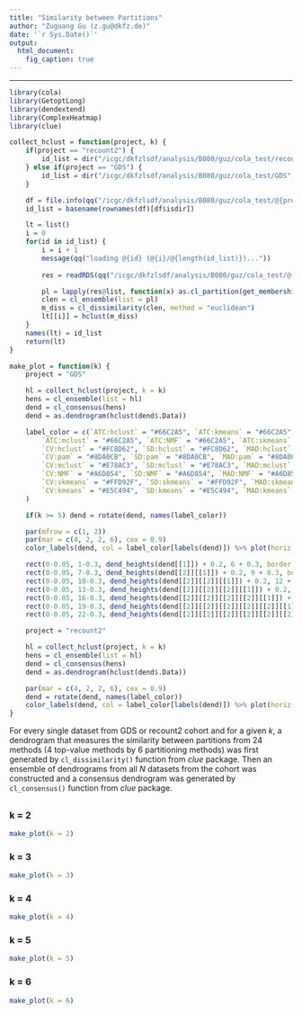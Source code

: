 ```yaml
---
title: "Similarity between Partitions"
author: "Zuguang Gu (z.gu@dkfz.de)"
date: '`r Sys.Date()`'
output:
  html_document:
    fig_caption: true
---
```


-----------------------------------------------------------

```r
library(cola)
library(GetoptLong)
library(dendextend)
library(ComplexHeatmap)
library(clue)

collect_hclust = function(project, k) {
	if(project == "recount2") {
		id_list = dir("/icgc/dkfzlsdf/analysis/B080/guz/cola_test/recount2")
	} else if(project == "GDS") {
		id_list = dir("/icgc/dkfzlsdf/analysis/B080/guz/cola_test/GDS", pattern = "^GDS\\d+$")
	}

	df = file.info(qq("/icgc/dkfzlsdf/analysis/B080/guz/cola_test/@{project}/@{id_list}", collapse = FALSE))
	id_list = basename(rownames(df)[df$isdir])

	lt = list()
	i = 0
	for(id in id_list) {
		i = i + 1
		message(qq("loading @{id} (@{i}/@{length(id_list)})..."))
			
		res = readRDS(qq("/icgc/dkfzlsdf/analysis/B080/guz/cola_test/@{project}/@{id}/@{id}_cola_all.rds"))

		pl = lapply(res@list, function(x) as.cl_partition(get_membership(x, k = k)))
		clen = cl_ensemble(list = pl)
		m_diss = cl_dissimilarity(clen, method = "euclidean")
		lt[[i]] = hclust(m_diss)
	}
	names(lt) = id_list
	return(lt)
}

make_plot = function(k) {
	project = "GDS"

	hl = collect_hclust(project, k = k)
	hens = cl_ensemble(list = hl)
	dend = cl_consensus(hens)
	dend = as.dendrogram(hclust(dend$.Data))

	label_color = c(`ATC:hclust` = "#66C2A5", `ATC:kmeans` = "#66C2A5", `ATC:pam` = "#66C2A5", 
		`ATC:mclust` = "#66C2A5", `ATC:NMF` = "#66C2A5", `ATC:skmeans` = "#66C2A5", 
		`CV:hclust` = "#FC8D62", `SD:hclust` = "#FC8D62", `MAD:hclust` = "#FC8D62", 
		`CV:pam` = "#8DA0CB", `SD:pam` = "#8DA0CB", `MAD:pam` = "#8DA0CB", 
		`CV:mclust` = "#E78AC3", `SD:mclust` = "#E78AC3", `MAD:mclust` = "#E78AC3", 
		`CV:NMF` = "#A6D854", `SD:NMF` = "#A6D854", `MAD:NMF` = "#A6D854", 
		`CV:skmeans` = "#FFD92F", `SD:skmeans` = "#FFD92F", `MAD:skmeans` = "#FFD92F", 
		`CV:kmeans` = "#E5C494", `SD:kmeans` = "#E5C494", `MAD:kmeans` = "#E5C494"
	)

	if(k >= 5) dend = rotate(dend, names(label_color))

	par(mfrow = c(1, 2))
	par(mar = c(4, 2, 2, 6), cex = 0.9)
	color_labels(dend, col = label_color[labels(dend)]) %>% plot(horiz = TRUE, main = qq("Similarity between partitions, k = @{k}, @{project} datasets"))

	rect(0-0.05, 1-0.3, dend_heights(dend[[1]]) + 0.2, 6 + 0.3, border = label_color[labels(dend[[1]])[1]], lty = 2)
	rect(0-0.05, 7-0.3, dend_heights(dend[[2]][[1]]) + 0.2, 9 + 0.3, border = label_color[labels(dend[[2]][[1]])[1]], lty = 2)
	rect(0-0.05, 10-0.3, dend_heights(dend[[2]][[2]][[1]]) + 0.2, 12 + 0.3, border = label_color[labels(dend[[2]][[2]][[1]])[1]], lty = 2)
	rect(0-0.05, 13-0.3, dend_heights(dend[[2]][[2]][[2]][[1]]) + 0.2, 15 + 0.3, border = label_color[labels(dend[[2]][[2]][[2]][[1]])[1]], lty = 2)
	rect(0-0.05, 16-0.3, dend_heights(dend[[2]][[2]][[2]][[2]][[1]]) + 0.2, 18 + 0.3, border = label_color[labels(dend[[2]][[2]][[2]][[2]][[1]])[1]], lty = 2)
	rect(0-0.05, 19-0.3, dend_heights(dend[[2]][[2]][[2]][[2]][[2]][[1]]) + 0.2, 21 + 0.3, border = label_color[labels(dend[[2]][[2]][[2]][[2]][[2]][[1]])[1]], lty = 2)
	rect(0-0.05, 22-0.3, dend_heights(dend[[2]][[2]][[2]][[2]][[2]][[2]]) + 0.2, 24 + 0.3, border = label_color[labels(dend[[2]][[2]][[2]][[2]][[2]][[2]])[1]], lty = 2)

	project = "recount2"

	hl = collect_hclust(project, k = k)
	hens = cl_ensemble(list = hl)
	dend = cl_consensus(hens)
	dend = as.dendrogram(hclust(dend$.Data))

	par(mar = c(4, 2, 2, 6), cex = 0.9)
	dend = rotate(dend, names(label_color))
	color_labels(dend, col = label_color[labels(dend)]) %>% plot(horiz = TRUE, main = qq("Similarity between partitions, k = @{k}, @{project} datasets"))
}
```


For every single dataset from GDS or recount2 cohort and for a given $k$, a dendrogram that measures the similarity between partitions from 24 methods (4 top-value methods by 6 partitioning methods) was first generated by `cl_dissimilarity()` function from _clue_ package. Then an ensemble of dendrograms from all $N$ datasets from the cohort was constructed and a consensus dendrogram was generated by `cl_consensus()` function from _clue_ package.


## {.tabset}

### k = 2

```r
make_plot(k = 2)
```

### k = 3

```r
make_plot(k = 3)
```

### k = 4

```r
make_plot(k = 4)
```

### k = 5

```r
make_plot(k = 5)
```

### k = 6

```r
make_plot(k = 6)
```
